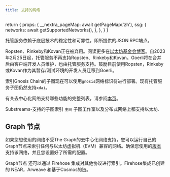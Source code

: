 ```yaml
---
title: 支持的网络
---
```



  return {
    props: {
      __nextra_pageMap: await getPageMap('zh'),
      ssg: {
        networks: await getSupportedNetworks(),
      },
    },
  }
}

<SupportedNetworksTable />

托管服务依赖于底层技术的稳定性和可靠性，即所提供的JSON RPC端点。

Ropsten、Rinkeby和Kovan正在被弃用。阅读更多在[以太坊基金会博客](https://blog.ethereum.org/2022/06/21/testnet-deprecation)。自2023年2月25日起，托管服务不再支持Ropsten、Rinkeby和Kovan。Goerli将在合并后由客户端开发人员维护，也由托管服务支持。鼓励目前使用Ropsten，Rinkeby或Kovan作为其暂存/测试环境的开发人员迁移到Goerli。

索引Gnosis Chain的子图现在可以使用`gnosis`网络标识符进行部署。现有托管服务子图仍然支持`xdai`。

有关去中心化网络支持哪些功能的完整列表，请参阅[本页](https://github.com/graphprotocol/indexer/blob/main/docs/feature-support-matrix.md)。

Substreams-支持的子图索引 `主网` 子图工作室以及分布式网络上都支持以太坊.

## Graph 节点

如果您想使用的网络不受The Graph的去中心化网络支持，您可以运行自己的Graph节点来索引任何与以太坊虚拟机（EVM）兼容的网络。确保您使用的[版本](https://github.com/graphprotocol/graph-node/releases) 支持该网络，并且您设置好了所需的配置。

Graph节点 还可以通过 Firehose 集成对其他协议进行索引。Firehose集成已创建的 NEAR，Arweave 和基于Cosmos的链。
